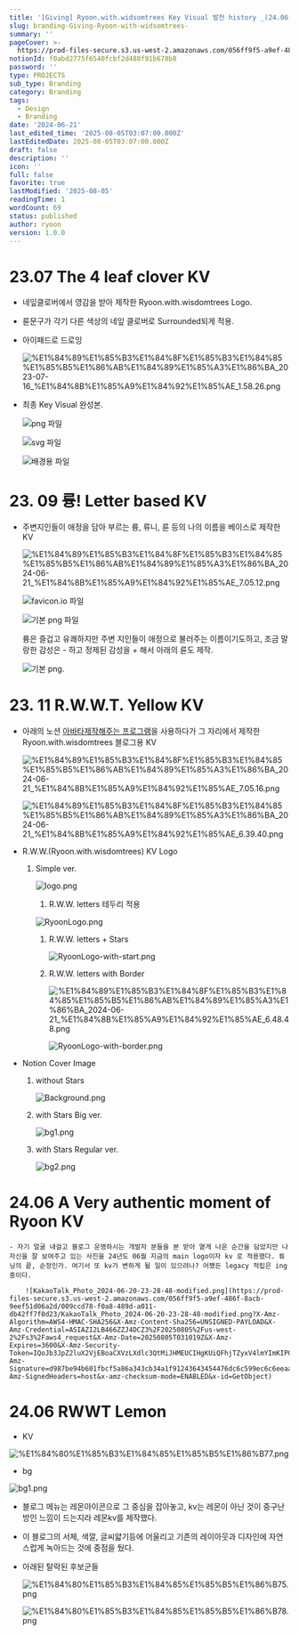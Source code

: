 ```yaml
---
title: '[Giving] Ryoon.with.widsomtrees Key Visual 발전 history _(24.06 update)'
slug: branding-Giving-Ryoon-with-widsomtrees-
summary: ''
pageCover: >-
  https://prod-files-secure.s3.us-west-2.amazonaws.com/056ff9f5-a9ef-486f-8acb-9eef51d06a2d/49753e0a-7564-4fdf-a427-1fcfdf92c3d0/bg1.png?X-Amz-Algorithm=AWS4-HMAC-SHA256&X-Amz-Content-Sha256=UNSIGNED-PAYLOAD&X-Amz-Credential=ASIAZI2LB4665KNYKHHY%2F20250805%2Fus-west-2%2Fs3%2Faws4_request&X-Amz-Date=20250805T031001Z&X-Amz-Expires=3600&X-Amz-Security-Token=IQoJb3JpZ2luX2VjEBoaCXVzLXdlc3QtMiJHMEUCIEIFY4pg2LG%2FvGY4KmTeEOCNGlSWIgxz%2Ffjw5NCaDELWAiEA%2BOVWStcXqfCbmYYNDM8RBh4OdEInQAzW9G%2FgacVj75kq%2FwMIUxAAGgw2Mzc0MjMxODM4MDUiDK5iuoRL6OhExFJUqSrcA2upEhTS5cP%2Fii8htb3XJDI41pxg8MwLlU6yGrC4bkxNIbrplYjwfHCkyQMwnF3NxkvMl1%2B8QuiLPg6IsEo1aubpll63XXInRrNsiSvfyZdS4nW%2B8GRepd%2FGY8JiQKrGJpK3HogBzge5nAQmxs9bY%2BGOwiviLlV%2F840RFU38fZELVZIAJgeni3tFgp8qu1FXqcqAX%2BBXs3uNF12xdTxkZut6Tltr2K19Z%2FXyZ3Tb85ucOHshVS%2B9Z%2Bfu0wrs8ojw4RalmPo%2BKM7STP4B4sV2iGJSLqSASZ3yS1KZ9NDZyROiJra5ADHCabLI55bRIuNvi2%2FQG6KKLG7VPEG21ymrHwysU1cfTVE%2Fx5Awj7Rdr9dV%2Bkhr7dYzMukZUz1KvYMo2Zd2zmu%2FKsynwVmv9XN4Y%2F1B%2BBq%2FukgIe4BtmnO8JGnsEkrJLwkqFAHcX68lHn6Bk%2FeDkhwSZgDBfaIQ8jt%2FVjaUzZZk53kJer3KZJUhQAOTnyG7BI2kim9z6BWIqoVgA85RQunllKd6XfawHubUxkhY52KWIcQb7DHQJNzXWx9p33n7N0pnq%2FVbXS%2FRbuB4bzt7hlNBkdrGqZ40Fcmy4GPIQRhQH1qme0aH663KAYPO3DjLASYhvXIwbYPNMNnKxcQGOqUBnGamFBS50r%2F49jLN9XKCfQg4AB4Y52sO0akGIXan77Exlq0B7mvINKqS8wCwb3Uy73XGgUlGodTf7Yr%2BzTSw6sbgtmZZn0TUD6mQwsrtwTFKKY1vXcLXs5VHsht6uzlFLLlwGdyPXJawekCMtuUa7NX2g%2Fwzm9lbX%2FtQ006197J86NbkQ1P5VjcAdFVbEJG71ijRF0evDBGBBmIJfZOHHgo52M%2BD&X-Amz-Signature=b721b7784bc73f230f17c92f8d29b3ef64221c57b3c756d01372b518afc3166d&X-Amz-SignedHeaders=host&x-amz-checksum-mode=ENABLED&x-id=GetObject
notionId: f0abd2775f6540fcbf2d488f91b678b8
password: ''
type: PROJECTS
sub_type: Branding
category: Branding
tags:
  - Design
  - Branding
date: '2024-06-21'
last_edited_time: '2025-08-05T03:07:00.000Z'
lastEditedDate: 2025-08-05T03:07:00.000Z
draft: false
description: ''
icon: ''
full: false
favorite: true
lastModified: '2025-08-05'
readingTime: 1
wordCount: 69
status: published
author: ryoon
version: 1.0.0
---
```


# 23.07 The 4 **leaf clover KV**

- 네잎클로버에서 영감을 받아 제작한 Ryoon.with.wisdomtrees Logo.
- 륜문구가 각기 다른 색상의 네잎 클로버로 Surrounded되게 적용.
- 아이패드로 드로잉

    ![%E1%84%89%E1%85%B3%E1%84%8F%E1%85%B3%E1%84%85%E1%85%B5%E1%86%AB%E1%84%89%E1%85%A3%E1%86%BA_2023-07-16_%E1%84%8B%E1%85%A9%E1%84%92%E1%85%AE_1.58.26.png](https://prod-files-secure.s3.us-west-2.amazonaws.com/056ff9f5-a9ef-486f-8acb-9eef51d06a2d/68b8b4d0-4014-4576-8641-ae16caa6283c/%E1%84%89%E1%85%B3%E1%84%8F%E1%85%B3%E1%84%85%E1%85%B5%E1%86%AB%E1%84%89%E1%85%A3%E1%86%BA_2023-07-16_%E1%84%8B%E1%85%A9%E1%84%92%E1%85%AE_1.58.26.png?X-Amz-Algorithm=AWS4-HMAC-SHA256&X-Amz-Content-Sha256=UNSIGNED-PAYLOAD&X-Amz-Credential=ASIAZI2LB466YT4Z2NNS%2F20250805%2Fus-west-2%2Fs3%2Faws4_request&X-Amz-Date=20250805T031015Z&X-Amz-Expires=3600&X-Amz-Security-Token=IQoJb3JpZ2luX2VjEBoaCXVzLXdlc3QtMiJIMEYCIQCzmcKY0fL%2BfUWprNyjELyAD%2Fdxm6flIJ7q9z1WiW9zrQIhAJ%2FvKCicBPPOUg50NVrpP%2BMDmzD4OaEMg56hzz3mOanrKv8DCFMQABoMNjM3NDIzMTgzODA1IgxwrTkbgm42GpnRs%2B8q3AMqluRqVY9ZKlQCuXhtfgMGO3P3G6BIAwvpYdwAVnEJHwLPfbpJgBiPjWcRwCW%2BsSVR0NejU%2FgAnOksi0eRmiAO3LR9IpIvgVPyMvMb8jQpqlbwtHnD8iCSG6p9e0XP306bLrSnyh26MPbLASjR3xyEMAR8OFvVki8PMVXyVcY3jl6b9SNYAGHvocxvLCSmFIMTkgLLeHCQ59%2BUyqK8n64X90pHqqXZ%2FKZJoGPVge3fi11Zd4LPOaCVxVMHwYKxjscpdpXL0ZoFfKJQ8%2Bn%2FVT3y%2B1KZHZULZvCUC1V%2Fl0qtu5qHy2U8hwYth3dk7%2FHHki8XBBKjVR%2Fdlc8%2FT7GU7yzxi0IcMo06F98ARein6HuMWemxn6vQ3wCtH8ZDEimVARqtnZWauE8u%2BKkFS3uJpYipjqz4AeMH2iAg16e6LISU6G7uc0Ose%2FgSAhCVpHRCOcV8o9KjqmNpqhO8pCTZgD7S3VKgNrmVeWh09cT8KoFoJ%2B33oK%2F0pCGA%2Fl7MG7bi878P5qhH5%2BwCHAqzkIdAR%2FtiZ4npvfiaWh2WienQv2Nnw0L8GkD7jg9dR3JEJw0uEuYp9oNhj6LeVdQHC0%2BIDoUTYkxrBkTRNNtXLh26fMu8gb6IOE7%2FI1bHhuIz9DDpysXEBjqkAbOlJxMMYcUKj3X%2FEIktsxX1md60uDNreFYg%2FATHCany%2FypamUGPm2xgDHjZ9uEWxVtxBBFSgsT%2BAmi22y2VWgckWzbRbSCbi7hFopsmvImJeHou7eBUmMI9Jq4E5vQWSmTUZl%2F%2FjtJGwSqZurC2%2FKfILSlJbof12DXy0w4A%2FsziW7VMsxp%2FxMeiM%2FM91C6pBf5bhlXMHbra4qlQzxHtTxYla62i&X-Amz-Signature=8c06039db9d0e4d648bdc0082d56a9050190834b3dc7c10ad7b681884e17d369&X-Amz-SignedHeaders=host&x-amz-checksum-mode=ENABLED&x-id=GetObject)

- 최종 Key Visual 완성본.

    ![png 파일](https://prod-files-secure.s3.us-west-2.amazonaws.com/056ff9f5-a9ef-486f-8acb-9eef51d06a2d/4a397262-fe3f-4406-b469-2017e2c0d89d/ryoon_logo_circle.png?X-Amz-Algorithm=AWS4-HMAC-SHA256&X-Amz-Content-Sha256=UNSIGNED-PAYLOAD&X-Amz-Credential=ASIAZI2LB46624TGUSVK%2F20250805%2Fus-west-2%2Fs3%2Faws4_request&X-Amz-Date=20250805T031015Z&X-Amz-Expires=3600&X-Amz-Security-Token=IQoJb3JpZ2luX2VjEBoaCXVzLXdlc3QtMiJHMEUCIAvX0RBJFBdun0%2BN6EtZefqoXb%2B43Lhc0IST9Wk%2BUleRAiEAi0I72HQnc%2BaF0MeteglZdMpG8uGEQCZMXQeTdvAz8BEq%2FwMIUxAAGgw2Mzc0MjMxODM4MDUiDN7dEqUfjcIH7nQHISrcAw9MUKfYpv4Ye%2Bc4jGJEJJl%2Fz3NVi%2Fe%2Bk3qeEypWa%2BpXiNKsilhqOO0b0XJUs8efDfBXK6CERJgobUV42mjmsZU0%2FwnOzmYiNHPsHwmg7kE98sfbZIGyj0WECgqugG4xpOi6qenkBeelwvWr%2FZd1vLsqleKXL0xvdAMmtwRIirVHapg3BVad39%2Budy5A4TVmTK%2B2%2BIVzq177zCY8v8t2kRXeTWM0n2TlTt6wE1x83t8yeoRwEiPRMeiFq4aZ69GSFbnfXBlx4NOZeVoK%2B53qnU%2F7ksSIq%2BZGHEyaFZg8nprgdLmqn7qc%2BsuUqusKQ2jeM%2BrJEEhi4vi%2BNox0P0RIx%2BV2f%2FiBZ5DybRO3%2BXY91vN8Ghc%2BI3TEk3Tb0ndPa8kQbnGEKATcH7%2BpfyMOlIVpVaLmj1zpXXBaE4u0rAc%2B8zsA5mPI2X4uOzDGwEvAZdiB9orB6%2FNYKl%2FO9uNocd%2FRJ68wYtHLqfB0iD%2Fs%2FmL2pixmX3fv6PkE73S%2Fp3ZnldG5bDFUrivBBhVSOn4HRL2scOW0D7ac1RfnBVdYWaRx5q8Jt3ue9iuR1H%2FtthMEEluNhPLhEdFYBIsGWLFhDrOm3AMDaUh918G2TpOWrckaqMmVRwnHwWe9h%2F08CFvvMOTLxcQGOqUBcjHpQiE2hcKA9WBBuifDEkDHqnwvLVmnrojMr5%2BODCPVhohNYZWVmxrS5uB3hzCE8BvTb%2BFsdsiwD59QUcqwcGjiUbU%2FW2ux5AN1cDqNd1R6RrKmaUb2YIB1SYB4Jbd%2FjGcmvAFBUM0LfVH2nYPYRA4G3EUJR04C7KUh0%2Bbfivn54yHuWDwJfgfFpK3JV%2BcbkB1%2B1uoG8hi%2B9ZLZxFoSmhgSzrsv&X-Amz-Signature=4593e7a281e47ff881c650d55be94698446ab085c3beae471999364c84f4049a&X-Amz-SignedHeaders=host&x-amz-checksum-mode=ENABLED&x-id=GetObject)


    ![svg 파일](https://prod-files-secure.s3.us-west-2.amazonaws.com/056ff9f5-a9ef-486f-8acb-9eef51d06a2d/eb9a7b2e-1859-472f-8845-7480ee573f29/ryoon_logo.svg?X-Amz-Algorithm=AWS4-HMAC-SHA256&X-Amz-Content-Sha256=UNSIGNED-PAYLOAD&X-Amz-Credential=ASIAZI2LB46624TGUSVK%2F20250805%2Fus-west-2%2Fs3%2Faws4_request&X-Amz-Date=20250805T031015Z&X-Amz-Expires=3600&X-Amz-Security-Token=IQoJb3JpZ2luX2VjEBoaCXVzLXdlc3QtMiJHMEUCIAvX0RBJFBdun0%2BN6EtZefqoXb%2B43Lhc0IST9Wk%2BUleRAiEAi0I72HQnc%2BaF0MeteglZdMpG8uGEQCZMXQeTdvAz8BEq%2FwMIUxAAGgw2Mzc0MjMxODM4MDUiDN7dEqUfjcIH7nQHISrcAw9MUKfYpv4Ye%2Bc4jGJEJJl%2Fz3NVi%2Fe%2Bk3qeEypWa%2BpXiNKsilhqOO0b0XJUs8efDfBXK6CERJgobUV42mjmsZU0%2FwnOzmYiNHPsHwmg7kE98sfbZIGyj0WECgqugG4xpOi6qenkBeelwvWr%2FZd1vLsqleKXL0xvdAMmtwRIirVHapg3BVad39%2Budy5A4TVmTK%2B2%2BIVzq177zCY8v8t2kRXeTWM0n2TlTt6wE1x83t8yeoRwEiPRMeiFq4aZ69GSFbnfXBlx4NOZeVoK%2B53qnU%2F7ksSIq%2BZGHEyaFZg8nprgdLmqn7qc%2BsuUqusKQ2jeM%2BrJEEhi4vi%2BNox0P0RIx%2BV2f%2FiBZ5DybRO3%2BXY91vN8Ghc%2BI3TEk3Tb0ndPa8kQbnGEKATcH7%2BpfyMOlIVpVaLmj1zpXXBaE4u0rAc%2B8zsA5mPI2X4uOzDGwEvAZdiB9orB6%2FNYKl%2FO9uNocd%2FRJ68wYtHLqfB0iD%2Fs%2FmL2pixmX3fv6PkE73S%2Fp3ZnldG5bDFUrivBBhVSOn4HRL2scOW0D7ac1RfnBVdYWaRx5q8Jt3ue9iuR1H%2FtthMEEluNhPLhEdFYBIsGWLFhDrOm3AMDaUh918G2TpOWrckaqMmVRwnHwWe9h%2F08CFvvMOTLxcQGOqUBcjHpQiE2hcKA9WBBuifDEkDHqnwvLVmnrojMr5%2BODCPVhohNYZWVmxrS5uB3hzCE8BvTb%2BFsdsiwD59QUcqwcGjiUbU%2FW2ux5AN1cDqNd1R6RrKmaUb2YIB1SYB4Jbd%2FjGcmvAFBUM0LfVH2nYPYRA4G3EUJR04C7KUh0%2Bbfivn54yHuWDwJfgfFpK3JV%2BcbkB1%2B1uoG8hi%2B9ZLZxFoSmhgSzrsv&X-Amz-Signature=118c0e527bd00aea84cf2707a5cd42e869399b9fcd0fe4c8874f3574bd084eea&X-Amz-SignedHeaders=host&x-amz-checksum-mode=ENABLED&x-id=GetObject)


    ![배경용 파일](https://prod-files-secure.s3.us-west-2.amazonaws.com/056ff9f5-a9ef-486f-8acb-9eef51d06a2d/a20ee371-3997-40f6-8189-ce1c065fc471/%E1%84%89%E1%85%B3%E1%84%8F%E1%85%B3%E1%84%85%E1%85%B5%E1%86%AB%E1%84%89%E1%85%A3%E1%86%BA_2023-07-16_%E1%84%8B%E1%85%A9%E1%84%92%E1%85%AE_1.59.28.png?X-Amz-Algorithm=AWS4-HMAC-SHA256&X-Amz-Content-Sha256=UNSIGNED-PAYLOAD&X-Amz-Credential=ASIAZI2LB46624TGUSVK%2F20250805%2Fus-west-2%2Fs3%2Faws4_request&X-Amz-Date=20250805T031015Z&X-Amz-Expires=3600&X-Amz-Security-Token=IQoJb3JpZ2luX2VjEBoaCXVzLXdlc3QtMiJHMEUCIAvX0RBJFBdun0%2BN6EtZefqoXb%2B43Lhc0IST9Wk%2BUleRAiEAi0I72HQnc%2BaF0MeteglZdMpG8uGEQCZMXQeTdvAz8BEq%2FwMIUxAAGgw2Mzc0MjMxODM4MDUiDN7dEqUfjcIH7nQHISrcAw9MUKfYpv4Ye%2Bc4jGJEJJl%2Fz3NVi%2Fe%2Bk3qeEypWa%2BpXiNKsilhqOO0b0XJUs8efDfBXK6CERJgobUV42mjmsZU0%2FwnOzmYiNHPsHwmg7kE98sfbZIGyj0WECgqugG4xpOi6qenkBeelwvWr%2FZd1vLsqleKXL0xvdAMmtwRIirVHapg3BVad39%2Budy5A4TVmTK%2B2%2BIVzq177zCY8v8t2kRXeTWM0n2TlTt6wE1x83t8yeoRwEiPRMeiFq4aZ69GSFbnfXBlx4NOZeVoK%2B53qnU%2F7ksSIq%2BZGHEyaFZg8nprgdLmqn7qc%2BsuUqusKQ2jeM%2BrJEEhi4vi%2BNox0P0RIx%2BV2f%2FiBZ5DybRO3%2BXY91vN8Ghc%2BI3TEk3Tb0ndPa8kQbnGEKATcH7%2BpfyMOlIVpVaLmj1zpXXBaE4u0rAc%2B8zsA5mPI2X4uOzDGwEvAZdiB9orB6%2FNYKl%2FO9uNocd%2FRJ68wYtHLqfB0iD%2Fs%2FmL2pixmX3fv6PkE73S%2Fp3ZnldG5bDFUrivBBhVSOn4HRL2scOW0D7ac1RfnBVdYWaRx5q8Jt3ue9iuR1H%2FtthMEEluNhPLhEdFYBIsGWLFhDrOm3AMDaUh918G2TpOWrckaqMmVRwnHwWe9h%2F08CFvvMOTLxcQGOqUBcjHpQiE2hcKA9WBBuifDEkDHqnwvLVmnrojMr5%2BODCPVhohNYZWVmxrS5uB3hzCE8BvTb%2BFsdsiwD59QUcqwcGjiUbU%2FW2ux5AN1cDqNd1R6RrKmaUb2YIB1SYB4Jbd%2FjGcmvAFBUM0LfVH2nYPYRA4G3EUJR04C7KUh0%2Bbfivn54yHuWDwJfgfFpK3JV%2BcbkB1%2B1uoG8hi%2B9ZLZxFoSmhgSzrsv&X-Amz-Signature=a7add8550ddbbf2927c8b0f9cea8d1ba7ce0fe293b9496151d913ae87b3da68f&X-Amz-SignedHeaders=host&x-amz-checksum-mode=ENABLED&x-id=GetObject)


# 23. 09 륭! Letter based KV

- 주변지인들이 애정을 담아 부르는 륭, 류니, 륜 등의 나의 이름을 베이스로 제작한 KV

    ![%E1%84%89%E1%85%B3%E1%84%8F%E1%85%B3%E1%84%85%E1%85%B5%E1%86%AB%E1%84%89%E1%85%A3%E1%86%BA_2024-06-21_%E1%84%8B%E1%85%A9%E1%84%92%E1%85%AE_7.05.12.png](https://prod-files-secure.s3.us-west-2.amazonaws.com/056ff9f5-a9ef-486f-8acb-9eef51d06a2d/53b41e40-30d1-4f0a-a96e-27bf1799b7c9/%E1%84%89%E1%85%B3%E1%84%8F%E1%85%B3%E1%84%85%E1%85%B5%E1%86%AB%E1%84%89%E1%85%A3%E1%86%BA_2024-06-21_%E1%84%8B%E1%85%A9%E1%84%92%E1%85%AE_7.05.12.png?X-Amz-Algorithm=AWS4-HMAC-SHA256&X-Amz-Content-Sha256=UNSIGNED-PAYLOAD&X-Amz-Credential=ASIAZI2LB4665L5B2RQX%2F20250805%2Fus-west-2%2Fs3%2Faws4_request&X-Amz-Date=20250805T031015Z&X-Amz-Expires=3600&X-Amz-Security-Token=IQoJb3JpZ2luX2VjEBoaCXVzLXdlc3QtMiJIMEYCIQDeGl%2FCZeADd7YLcHKhSAhDOw0eFQKlOG3B1CnjXsjBfQIhAKT2mTjl%2Bg53Nkz%2F4FY4hDW4C%2Bu5NyWdpz82LksV9sn8Kv8DCFMQABoMNjM3NDIzMTgzODA1IgyvRrp%2BJYL99YUCFUIq3APWK%2FpOMqBbji6oO%2F%2BLuwaBpQDSKBPdjhhuNvo%2F47HFCD9GEURRmtBPMz%2Bo6Ek4EIyetTlw04TaSJwEWtupaYjOB%2FISkg%2FubC3UKUsgjEKLYM9kCBrsKiYBRnpWtx1ChbAEWWQjse3WtVtg1JHRyBZWeptO1R7BoZINg2XtiSXklZmGuOK1Pm%2BAEPomhz4TY%2ByWv7I4vCR%2B2nRloImFRNApPC7wtvGhGCsC45Ex20DQ13UdiZI87SrcfoOOyc3jjH8AhkY2SERsX%2BsOyFcUzrnVzNUZUHnZeegeWt5nuVlz%2B4Vvl53Nc%2F1QfoFYbA7CL2aXetoVyuWI6WQDwNRa8qJj947Y7Z3qclHDKsJeIQgXWrDgSWLZi47JG2HcplWK%2F064H0xUPDxNSVwOIzc4nkcDWmbYTorOlHsbgfmNijsyKLFrzLdYNUFpnFVxrrSkoDqs28qUBQGh3sJVcZwmb2%2Bo9HZSAIy%2Btz403SP%2BJgrI%2FTauT5Wn5aFNHxakOF03ArV6Wz8RBHNXJj70FgNixNq2PX%2FLR7%2Bv0hyca50RskTaBjEHSIH6uUJNDC5VaEzomdA1SsOO%2BUWdv%2BgLFcjJBhhddSGNinaaLjC%2Fc%2FyjpDrMFLq9iWCuodgOiJ2OrDDIysXEBjqkAeTRzoujsOpzZJ8v7UIlvTc7imrrhh5oqP1Q886Q5Rns329EdLk5Qtjfjwu525M%2FL3sZ1yKe7LG6F%2BS8AWwYMhWA74ylKbUMP4KyFjaTvm49RHQbNY8YBkoHQWnM3e%2FhbYs0TOZ52c4J%2F50gCx8i858dAUVU0u%2BF9wg682S1c11FgxjOmc1GTB8%2Bw9g99EkdVjbMw1tQ%2Bj0nSDGPeD4aoxpLi8vb&X-Amz-Signature=0c01f5bad383fe623a24a72e0aeac953b8a93d55d4411f5b923754e5422561aa&X-Amz-SignedHeaders=host&x-amz-checksum-mode=ENABLED&x-id=GetObject)


    ![favicon.io 파일](https://prod-files-secure.s3.us-west-2.amazonaws.com/056ff9f5-a9ef-486f-8acb-9eef51d06a2d/bc1ee72d-3a73-4f1e-a9a2-ec5ed65fd706/favicon.ico?X-Amz-Algorithm=AWS4-HMAC-SHA256&X-Amz-Content-Sha256=UNSIGNED-PAYLOAD&X-Amz-Credential=ASIAZI2LB4665L5B2RQX%2F20250805%2Fus-west-2%2Fs3%2Faws4_request&X-Amz-Date=20250805T031015Z&X-Amz-Expires=3600&X-Amz-Security-Token=IQoJb3JpZ2luX2VjEBoaCXVzLXdlc3QtMiJIMEYCIQDeGl%2FCZeADd7YLcHKhSAhDOw0eFQKlOG3B1CnjXsjBfQIhAKT2mTjl%2Bg53Nkz%2F4FY4hDW4C%2Bu5NyWdpz82LksV9sn8Kv8DCFMQABoMNjM3NDIzMTgzODA1IgyvRrp%2BJYL99YUCFUIq3APWK%2FpOMqBbji6oO%2F%2BLuwaBpQDSKBPdjhhuNvo%2F47HFCD9GEURRmtBPMz%2Bo6Ek4EIyetTlw04TaSJwEWtupaYjOB%2FISkg%2FubC3UKUsgjEKLYM9kCBrsKiYBRnpWtx1ChbAEWWQjse3WtVtg1JHRyBZWeptO1R7BoZINg2XtiSXklZmGuOK1Pm%2BAEPomhz4TY%2ByWv7I4vCR%2B2nRloImFRNApPC7wtvGhGCsC45Ex20DQ13UdiZI87SrcfoOOyc3jjH8AhkY2SERsX%2BsOyFcUzrnVzNUZUHnZeegeWt5nuVlz%2B4Vvl53Nc%2F1QfoFYbA7CL2aXetoVyuWI6WQDwNRa8qJj947Y7Z3qclHDKsJeIQgXWrDgSWLZi47JG2HcplWK%2F064H0xUPDxNSVwOIzc4nkcDWmbYTorOlHsbgfmNijsyKLFrzLdYNUFpnFVxrrSkoDqs28qUBQGh3sJVcZwmb2%2Bo9HZSAIy%2Btz403SP%2BJgrI%2FTauT5Wn5aFNHxakOF03ArV6Wz8RBHNXJj70FgNixNq2PX%2FLR7%2Bv0hyca50RskTaBjEHSIH6uUJNDC5VaEzomdA1SsOO%2BUWdv%2BgLFcjJBhhddSGNinaaLjC%2Fc%2FyjpDrMFLq9iWCuodgOiJ2OrDDIysXEBjqkAeTRzoujsOpzZJ8v7UIlvTc7imrrhh5oqP1Q886Q5Rns329EdLk5Qtjfjwu525M%2FL3sZ1yKe7LG6F%2BS8AWwYMhWA74ylKbUMP4KyFjaTvm49RHQbNY8YBkoHQWnM3e%2FhbYs0TOZ52c4J%2F50gCx8i858dAUVU0u%2BF9wg682S1c11FgxjOmc1GTB8%2Bw9g99EkdVjbMw1tQ%2Bj0nSDGPeD4aoxpLi8vb&X-Amz-Signature=f64b3f0f53181db91b89699463cd3679768987c979d62e274d6b8158cbb153fe&X-Amz-SignedHeaders=host&x-amz-checksum-mode=ENABLED&x-id=GetObject)


    ![기본 png 파일](https://prod-files-secure.s3.us-west-2.amazonaws.com/056ff9f5-a9ef-486f-8acb-9eef51d06a2d/b0167ca4-788c-4600-938f-7ee9aae66035/avatar.png?X-Amz-Algorithm=AWS4-HMAC-SHA256&X-Amz-Content-Sha256=UNSIGNED-PAYLOAD&X-Amz-Credential=ASIAZI2LB4665L5B2RQX%2F20250805%2Fus-west-2%2Fs3%2Faws4_request&X-Amz-Date=20250805T031015Z&X-Amz-Expires=3600&X-Amz-Security-Token=IQoJb3JpZ2luX2VjEBoaCXVzLXdlc3QtMiJIMEYCIQDeGl%2FCZeADd7YLcHKhSAhDOw0eFQKlOG3B1CnjXsjBfQIhAKT2mTjl%2Bg53Nkz%2F4FY4hDW4C%2Bu5NyWdpz82LksV9sn8Kv8DCFMQABoMNjM3NDIzMTgzODA1IgyvRrp%2BJYL99YUCFUIq3APWK%2FpOMqBbji6oO%2F%2BLuwaBpQDSKBPdjhhuNvo%2F47HFCD9GEURRmtBPMz%2Bo6Ek4EIyetTlw04TaSJwEWtupaYjOB%2FISkg%2FubC3UKUsgjEKLYM9kCBrsKiYBRnpWtx1ChbAEWWQjse3WtVtg1JHRyBZWeptO1R7BoZINg2XtiSXklZmGuOK1Pm%2BAEPomhz4TY%2ByWv7I4vCR%2B2nRloImFRNApPC7wtvGhGCsC45Ex20DQ13UdiZI87SrcfoOOyc3jjH8AhkY2SERsX%2BsOyFcUzrnVzNUZUHnZeegeWt5nuVlz%2B4Vvl53Nc%2F1QfoFYbA7CL2aXetoVyuWI6WQDwNRa8qJj947Y7Z3qclHDKsJeIQgXWrDgSWLZi47JG2HcplWK%2F064H0xUPDxNSVwOIzc4nkcDWmbYTorOlHsbgfmNijsyKLFrzLdYNUFpnFVxrrSkoDqs28qUBQGh3sJVcZwmb2%2Bo9HZSAIy%2Btz403SP%2BJgrI%2FTauT5Wn5aFNHxakOF03ArV6Wz8RBHNXJj70FgNixNq2PX%2FLR7%2Bv0hyca50RskTaBjEHSIH6uUJNDC5VaEzomdA1SsOO%2BUWdv%2BgLFcjJBhhddSGNinaaLjC%2Fc%2FyjpDrMFLq9iWCuodgOiJ2OrDDIysXEBjqkAeTRzoujsOpzZJ8v7UIlvTc7imrrhh5oqP1Q886Q5Rns329EdLk5Qtjfjwu525M%2FL3sZ1yKe7LG6F%2BS8AWwYMhWA74ylKbUMP4KyFjaTvm49RHQbNY8YBkoHQWnM3e%2FhbYs0TOZ52c4J%2F50gCx8i858dAUVU0u%2BF9wg682S1c11FgxjOmc1GTB8%2Bw9g99EkdVjbMw1tQ%2Bj0nSDGPeD4aoxpLi8vb&X-Amz-Signature=7722859dcdc715d7899924051f740cc887d5e48afb7a9302f7158e7363df3be2&X-Amz-SignedHeaders=host&x-amz-checksum-mode=ENABLED&x-id=GetObject)


    륭은 즐겁고 유쾌하지만 주변 지인들이 애정으로 불러주는 이름이기도하고, 조금 말랑한 감성은 - 하고 정제된 감성을 + 해서 아래의 륜도 제작.


    ![기본 png.](https://prod-files-secure.s3.us-west-2.amazonaws.com/056ff9f5-a9ef-486f-8acb-9eef51d06a2d/7a76c3bd-4ff9-4dea-9a91-937361c1a834/favicon2.png?X-Amz-Algorithm=AWS4-HMAC-SHA256&X-Amz-Content-Sha256=UNSIGNED-PAYLOAD&X-Amz-Credential=ASIAZI2LB4665L5B2RQX%2F20250805%2Fus-west-2%2Fs3%2Faws4_request&X-Amz-Date=20250805T031015Z&X-Amz-Expires=3600&X-Amz-Security-Token=IQoJb3JpZ2luX2VjEBoaCXVzLXdlc3QtMiJIMEYCIQDeGl%2FCZeADd7YLcHKhSAhDOw0eFQKlOG3B1CnjXsjBfQIhAKT2mTjl%2Bg53Nkz%2F4FY4hDW4C%2Bu5NyWdpz82LksV9sn8Kv8DCFMQABoMNjM3NDIzMTgzODA1IgyvRrp%2BJYL99YUCFUIq3APWK%2FpOMqBbji6oO%2F%2BLuwaBpQDSKBPdjhhuNvo%2F47HFCD9GEURRmtBPMz%2Bo6Ek4EIyetTlw04TaSJwEWtupaYjOB%2FISkg%2FubC3UKUsgjEKLYM9kCBrsKiYBRnpWtx1ChbAEWWQjse3WtVtg1JHRyBZWeptO1R7BoZINg2XtiSXklZmGuOK1Pm%2BAEPomhz4TY%2ByWv7I4vCR%2B2nRloImFRNApPC7wtvGhGCsC45Ex20DQ13UdiZI87SrcfoOOyc3jjH8AhkY2SERsX%2BsOyFcUzrnVzNUZUHnZeegeWt5nuVlz%2B4Vvl53Nc%2F1QfoFYbA7CL2aXetoVyuWI6WQDwNRa8qJj947Y7Z3qclHDKsJeIQgXWrDgSWLZi47JG2HcplWK%2F064H0xUPDxNSVwOIzc4nkcDWmbYTorOlHsbgfmNijsyKLFrzLdYNUFpnFVxrrSkoDqs28qUBQGh3sJVcZwmb2%2Bo9HZSAIy%2Btz403SP%2BJgrI%2FTauT5Wn5aFNHxakOF03ArV6Wz8RBHNXJj70FgNixNq2PX%2FLR7%2Bv0hyca50RskTaBjEHSIH6uUJNDC5VaEzomdA1SsOO%2BUWdv%2BgLFcjJBhhddSGNinaaLjC%2Fc%2FyjpDrMFLq9iWCuodgOiJ2OrDDIysXEBjqkAeTRzoujsOpzZJ8v7UIlvTc7imrrhh5oqP1Q886Q5Rns329EdLk5Qtjfjwu525M%2FL3sZ1yKe7LG6F%2BS8AWwYMhWA74ylKbUMP4KyFjaTvm49RHQbNY8YBkoHQWnM3e%2FhbYs0TOZ52c4J%2F50gCx8i858dAUVU0u%2BF9wg682S1c11FgxjOmc1GTB8%2Bw9g99EkdVjbMw1tQ%2Bj0nSDGPeD4aoxpLi8vb&X-Amz-Signature=1cd6d93c76c7585c4d7d50ccf07b99fafd5eb12f4db8e2354931706a6d2741e5&X-Amz-SignedHeaders=host&x-amz-checksum-mode=ENABLED&x-id=GetObject)


# 23. 11 **R.W.W.T. Yellow** KV 

- 아래의 노션 [아바타제작해주는 프로그램](https://notion-avatar.vercel.app/ko)을 사용하다가 
그 자리에서 제작한 Ryoon.with.wisdomtrees 블로그용 KV

    ![%E1%84%89%E1%85%B3%E1%84%8F%E1%85%B3%E1%84%85%E1%85%B5%E1%86%AB%E1%84%89%E1%85%A3%E1%86%BA_2024-06-21_%E1%84%8B%E1%85%A9%E1%84%92%E1%85%AE_7.05.16.png](https://prod-files-secure.s3.us-west-2.amazonaws.com/056ff9f5-a9ef-486f-8acb-9eef51d06a2d/75240a5f-a470-47b5-89c6-64b5bc7d3b87/%E1%84%89%E1%85%B3%E1%84%8F%E1%85%B3%E1%84%85%E1%85%B5%E1%86%AB%E1%84%89%E1%85%A3%E1%86%BA_2024-06-21_%E1%84%8B%E1%85%A9%E1%84%92%E1%85%AE_7.05.16.png?X-Amz-Algorithm=AWS4-HMAC-SHA256&X-Amz-Content-Sha256=UNSIGNED-PAYLOAD&X-Amz-Credential=ASIAZI2LB4662WUJMURG%2F20250805%2Fus-west-2%2Fs3%2Faws4_request&X-Amz-Date=20250805T031016Z&X-Amz-Expires=3600&X-Amz-Security-Token=IQoJb3JpZ2luX2VjEBoaCXVzLXdlc3QtMiJHMEUCIFNDyfX0uiOjcaiPSugDTOweVsmi1pQN6shnZE%2BolUI2AiEAqRPP3xnZET1iuqV8wurCFP13FuEplU%2Flb%2Fh4byyMQXsq%2FwMIUxAAGgw2Mzc0MjMxODM4MDUiDBQLMGv1%2F7RQo8CU8ircAzCWLVHWXffFr3mV%2F3WTlb6lnUdyF3JIeZgGjDKYqzw2EqlUHWyHAYDk%2B2621z4WyiPEyIvcYXwLyptjy8qfEezlAmHHVgIFqM9LjJo%2B%2Fce4fMgGcWu8FexjjW22%2BoUaBS9UqnlEleSJm410ZYMsWRvDOCpEjyJuYN%2FEsJJqYiy4Ciimi77e1q3tRPsaI1djb%2BsSEejPpi1SrrVbY0Z2pKeqm7KUXmhG8IL7z%2FijVj82Ltjm6rByBCbgCuKSimWGr4CT%2Bxr%2Fh6kXfNSnMj6U1ZqVxzkAg0IXCupq%2BqTQwqJm9dDhGSFRBAytIWHFz6At%2B3mn1T4ljIm90TELoUQfDaW4tD4tcAzTYIwJLS0OK%2Bjc2kybDlM0bBDh8BWAubwV4iZaCCLgihxAOX5k9MacgbjpxVKQFx9y030lMGbh83gBmbNuzssG%2Bu%2BIyRw%2FW%2FSXfFNyIOdBhhKKXM%2BcnA14v%2FODIei7BR1PuHvMTdes23nQFAwKVeWYB98D0ceFwGO4uEwp23BQHn0qmzb0zi3s863pNF8wpvPTAK9WGVfzCaaCnq%2BRZz%2Blv%2FWu4EFQt8XG%2FR7drTlUh3dAATheW4vJvIG%2Ba%2FwzFr%2FlrjpOv5dD5NZiiMU4qCNEeEfDPKvhML7KxcQGOqUBfMxYYuDNBWZXXHc%2B5X1rRyrdQYoegj95OY1DjdrTboxrwzgtf4hvQLW8ak2DKDOq8FxFtPxJgz8GBtOTaidZ86XtLNb0GSiebHsARpoVv60%2FZWCPyTHMBl%2BNLBJY4cGLV7pPqJDm09fGbqypQBVzzN3S4KZl2N1udLT%2By%2BMxBMNsORoPYLL7cnRE7otJSJ2LaMr1CH%2F91AbxA7Xxlr3zj7FTmZhg&X-Amz-Signature=eef1b58ee5b4ad0b1498bce44f9b7b3fc5886e9eb0838c6ec7f60d802a688e50&X-Amz-SignedHeaders=host&x-amz-checksum-mode=ENABLED&x-id=GetObject)


    ![%E1%84%89%E1%85%B3%E1%84%8F%E1%85%B3%E1%84%85%E1%85%B5%E1%86%AB%E1%84%89%E1%85%A3%E1%86%BA_2024-06-21_%E1%84%8B%E1%85%A9%E1%84%92%E1%85%AE_6.39.40.png](https://prod-files-secure.s3.us-west-2.amazonaws.com/056ff9f5-a9ef-486f-8acb-9eef51d06a2d/84bf7188-5d3b-4a16-8017-c74177293915/%E1%84%89%E1%85%B3%E1%84%8F%E1%85%B3%E1%84%85%E1%85%B5%E1%86%AB%E1%84%89%E1%85%A3%E1%86%BA_2024-06-21_%E1%84%8B%E1%85%A9%E1%84%92%E1%85%AE_6.39.40.png?X-Amz-Algorithm=AWS4-HMAC-SHA256&X-Amz-Content-Sha256=UNSIGNED-PAYLOAD&X-Amz-Credential=ASIAZI2LB4662WUJMURG%2F20250805%2Fus-west-2%2Fs3%2Faws4_request&X-Amz-Date=20250805T031016Z&X-Amz-Expires=3600&X-Amz-Security-Token=IQoJb3JpZ2luX2VjEBoaCXVzLXdlc3QtMiJHMEUCIFNDyfX0uiOjcaiPSugDTOweVsmi1pQN6shnZE%2BolUI2AiEAqRPP3xnZET1iuqV8wurCFP13FuEplU%2Flb%2Fh4byyMQXsq%2FwMIUxAAGgw2Mzc0MjMxODM4MDUiDBQLMGv1%2F7RQo8CU8ircAzCWLVHWXffFr3mV%2F3WTlb6lnUdyF3JIeZgGjDKYqzw2EqlUHWyHAYDk%2B2621z4WyiPEyIvcYXwLyptjy8qfEezlAmHHVgIFqM9LjJo%2B%2Fce4fMgGcWu8FexjjW22%2BoUaBS9UqnlEleSJm410ZYMsWRvDOCpEjyJuYN%2FEsJJqYiy4Ciimi77e1q3tRPsaI1djb%2BsSEejPpi1SrrVbY0Z2pKeqm7KUXmhG8IL7z%2FijVj82Ltjm6rByBCbgCuKSimWGr4CT%2Bxr%2Fh6kXfNSnMj6U1ZqVxzkAg0IXCupq%2BqTQwqJm9dDhGSFRBAytIWHFz6At%2B3mn1T4ljIm90TELoUQfDaW4tD4tcAzTYIwJLS0OK%2Bjc2kybDlM0bBDh8BWAubwV4iZaCCLgihxAOX5k9MacgbjpxVKQFx9y030lMGbh83gBmbNuzssG%2Bu%2BIyRw%2FW%2FSXfFNyIOdBhhKKXM%2BcnA14v%2FODIei7BR1PuHvMTdes23nQFAwKVeWYB98D0ceFwGO4uEwp23BQHn0qmzb0zi3s863pNF8wpvPTAK9WGVfzCaaCnq%2BRZz%2Blv%2FWu4EFQt8XG%2FR7drTlUh3dAATheW4vJvIG%2Ba%2FwzFr%2FlrjpOv5dD5NZiiMU4qCNEeEfDPKvhML7KxcQGOqUBfMxYYuDNBWZXXHc%2B5X1rRyrdQYoegj95OY1DjdrTboxrwzgtf4hvQLW8ak2DKDOq8FxFtPxJgz8GBtOTaidZ86XtLNb0GSiebHsARpoVv60%2FZWCPyTHMBl%2BNLBJY4cGLV7pPqJDm09fGbqypQBVzzN3S4KZl2N1udLT%2By%2BMxBMNsORoPYLL7cnRE7otJSJ2LaMr1CH%2F91AbxA7Xxlr3zj7FTmZhg&X-Amz-Signature=2aababc8b73bfeaa7c1a78bbbd72c6148cd476db7d96a6b3996e153673ff2b0d&X-Amz-SignedHeaders=host&x-amz-checksum-mode=ENABLED&x-id=GetObject)

- R.W.W.(Ryoon.with.wisdomtrees) KV Logo
    1. Simple ver.

        ![logo.png](https://prod-files-secure.s3.us-west-2.amazonaws.com/056ff9f5-a9ef-486f-8acb-9eef51d06a2d/3b916763-cff3-4a65-a9e7-b11f30e1523a/logo.png?X-Amz-Algorithm=AWS4-HMAC-SHA256&X-Amz-Content-Sha256=UNSIGNED-PAYLOAD&X-Amz-Credential=ASIAZI2LB466R4CRDBIB%2F20250805%2Fus-west-2%2Fs3%2Faws4_request&X-Amz-Date=20250805T031016Z&X-Amz-Expires=3600&X-Amz-Security-Token=IQoJb3JpZ2luX2VjEBoaCXVzLXdlc3QtMiJHMEUCIB2L%2BX5MNroZDHA2y4nbswRp97iemRoQO0RPpa%2BwTj1MAiEAkkxb92KEBG2GiDveKFwU68GfZOEw1RY9mDZMqgWavu8q%2FwMIUxAAGgw2Mzc0MjMxODM4MDUiDCpMM3z3rtkdFWQEnCrcAyXGQUw8U8AuyUHh38iDnU%2BIxtdXktKwpfFdJyfOOOzb1dTVhBOl%2BM%2FNwfNL4JnNbK30U%2BHP5gvj9c2DlzaiD0T7heNqAsdU2LxJP5A5%2FJ8yjECnTJnigK4BZYwBZ5GInXB6RHisjIEB7aEibOePU7bkPphLDJJpPGjKOnBjn%2Bk7gfVlfipVCstg1kFRtXS%2Bs1hWj1ya15Y9KtOXs64MOiNtBlCSBnNEnhkeoOOIomlaf4c4r7THkq%2BuPtOkolfLsaABKj7C7cCB8CmvDaSlOHZRovtoKkwLb%2Bf%2Fyod2YkeYmWSW6mlqtBo1wsQhutjv%2BOGarpA%2FfRIsFteOgkADNdvPbncCVcvNqsPS%2Fi3PkLwBkBc3AbtaRc2V9VuKhBLOLUwlk6TMJ%2BeclPQ8V70Vql3bDFu1ulbMJceXAF5zPJ3NqX1nZ66kdSlevZR8VXRHaFYOON5L%2F%2Bg0l4Tyus9R9p4iRH1EecUZ2OTJIKOOE0Vfz84iybfUOTlNB2zWGSH57GOmblmyZDFYM4JNLOkHwzBBJB4CVMWvPtI4wLd%2B12yRU4q0OUhSnFTlL%2FpUwYJxefcn%2B9gtwZv4QTZPylLi92hWSFln2JQ0l6xX8kq1KacCo33abhaGgGBKaB%2FqMOLLxcQGOqUBWikorhS%2Bk4mZCmXqLZEA3EvFN2ljz4vKFyzNvEAE35Ivrbn8DncAUpDJYWt6qXG0GFFK0XTzer01VvqkYE2QHkFJ4K2s8VaCoTXZG3bRlQk%2FXmDSpRwuymCAPEg7gW19jJRzBvbh2tfA7P7sIy1RUPgenNQQKhF%2F4Ma6OEVwQiXiy%2BhgiStGNgHtJWR3g19BF1CLWzxUiXIreg0CQ12sxiOSrHtd&X-Amz-Signature=8a576cb1dc64573d4071c90a5edba35369f322861148b550bc0c2ad7adb8808b&X-Amz-SignedHeaders=host&x-amz-checksum-mode=ENABLED&x-id=GetObject)

        1. R.W.W. letters 테두리 적용

        ![RyoonLogo.png](https://prod-files-secure.s3.us-west-2.amazonaws.com/056ff9f5-a9ef-486f-8acb-9eef51d06a2d/3b8f94b1-952c-4097-ad48-c574092556a9/RyoonLogo.png?X-Amz-Algorithm=AWS4-HMAC-SHA256&X-Amz-Content-Sha256=UNSIGNED-PAYLOAD&X-Amz-Credential=ASIAZI2LB466RRQDELVH%2F20250805%2Fus-west-2%2Fs3%2Faws4_request&X-Amz-Date=20250805T031016Z&X-Amz-Expires=3600&X-Amz-Security-Token=IQoJb3JpZ2luX2VjEBoaCXVzLXdlc3QtMiJHMEUCIQCBcpFhCLGFUY7bPpSiOojmIErdQCltIm2j1DElW6qovgIgDxRZOn7EU4lf2l3IPO9QLeSut4rw6LLjiYT0YBu8A8kq%2FwMIUxAAGgw2Mzc0MjMxODM4MDUiDOi0MAG%2F2pzMClz5tCrcA7haILQJ9y17AnA%2BkZLQcgskZvt9CAcgVVqbctJj13HcigXkIpVVjkyUssxLm39zqxiXU%2FOYQrWrw1JUw4mmKYw5LyHoU7J2ZmHHnodqnqUjxHgdyk7aBkgDfhLyprp4W4XpR%2BtUUviBZbMvOpTiwGoul6iVEktAaHUciFgfdfuxROWoJfJKTlHvPFFySYhwNSV7oxp71W5on8lAUWscUpYT4MTpo4NFNmaKGKF%2FHaARVzqy%2BPujh3fodIGdlqEbbEl5w%2B%2BXWEbTw4aCs3el9T%2BDFm%2BqIYwgrb3TU%2F2oS4Xox64FSzFvqrgMC9d9Ot%2FfVB54K0%2FEX2XMfwPzG2F9CtB%2FVUzS2fjW9EBzEuehdt7IrFQfUOlqBIV%2F%2BGmkIqIPH1Xutverh83soCG4BYJhzto6lSKY9OwjGJXoKWeGl%2BCnrEn7hRQujDrp4fHr1gwepIRwCr6e8JwCyL3wl%2FV%2BC%2FssEHUaBLpJLbx1WzkT22V3nEWDCzZ1c3Bm9rSlxmHYEAGexA61iBiyl6TBnZN0CFvR1lPYCz17VECrz8TTJq%2FpEXiOt35PQd07BTiBTj%2BN%2FU%2B5W3uOMDNs5mxLfpigCdo0b7B7WSDLYLfBWJ1J23Tm4FCvHQgcghAOpPcGMN7HxcQGOqUB5YY02BOsvw%2BwYXKFHGm5tmL%2FxkPkk2JYpEOCcFqz0sCGwxe9H%2FP9Vf4J8Q%2FBRjCZ7%2B3rDmikrF4dAZwpbsWKuVv%2FvrZxVBf9IuymJ6exW7qFHRBiDNOWVWO85euswQWaLx0GK6wE3dOwWjvlzFjKTQv68ZrULBaX3612OEPA6wHIJkkTSro%2F0R1BSmrRhH5xPsyjhf3Co6%2Bm6waXlpjmOL5kYbop&X-Amz-Signature=af4574aa97420155c2775e7a5359b6fc6d86b110a3ff0357bf26f364f3b50915&X-Amz-SignedHeaders=host&x-amz-checksum-mode=ENABLED&x-id=GetObject)

        1. R.W.W. letters + Stars

            ![RyoonLogo-with-start.png](https://prod-files-secure.s3.us-west-2.amazonaws.com/056ff9f5-a9ef-486f-8acb-9eef51d06a2d/51c5caab-b0dc-4945-ab1b-246eeda8b11d/RyoonLogo-with-start.png?X-Amz-Algorithm=AWS4-HMAC-SHA256&X-Amz-Content-Sha256=UNSIGNED-PAYLOAD&X-Amz-Credential=ASIAZI2LB466XAMR73ZN%2F20250805%2Fus-west-2%2Fs3%2Faws4_request&X-Amz-Date=20250805T031017Z&X-Amz-Expires=3600&X-Amz-Security-Token=IQoJb3JpZ2luX2VjEBoaCXVzLXdlc3QtMiJIMEYCIQDeprXgzGhIbiGKZMTlbVXRs6GYLlLzTVUJh3w5rdL%2FvwIhAJDdCq%2B7Hw%2FBJxzlZxZWLnPIK0IG5%2BA3%2BARf0r9OmzNLKv8DCFMQABoMNjM3NDIzMTgzODA1IgyaWiaMfuVCzBytiBMq3AOroZ4YgR5PXcjR6KlTDItQd3mCTc%2Fk3iQ5M6FbzdNpsNjGF0%2BAjN5QgUOlbM1FIgx%2FDe6BRD6F5HjlBz13OxMu7SxFf%2BzTafqvN4h%2FJ%2BmBhIpyZLuZPZMWJBQaC4lrY5vcIBkedEhSn7zQGYnqCexDNYQo0ee8KLNjiEkt3LwiElpGKweCIihl8E%2Bi7SVGkM4tk109shMXau1X%2FfvEoSl3xz8yL52QqQ%2B%2FeLZkAbS6mJPAHCmT6uyTR507Q89pJx6cuSf9%2F%2F8tOPL%2BHQ8YiZnvJHvsgLYigetaSXhh%2Bx%2F2URxl5vftZBvf2z67jd7IpZPYemyiEURzK4FFIqmCrjLtWOCjbIMXxJfHh9qkQbRsTY6XpHWfXDJcwPVShnlqhUDFVsMMqFhm3hzt87VXzxOIgCDwbv1x%2B7IhhxGi38PVTbLAEt3T1Tt8DDnBgtjrAjO%2FpDXNii%2F9GDoRDuaVGQsE9jGCb3GeW1ukOsUpm%2BC1F1ruqEdWniZkcQDaiPDlQxV5AEDie5hcckcjVNI7oTRkYs0fO8XbQWCSVJVmCJrygbz8vCZBaBL8dklBeSlDTKpMHPKwfU8SrkIjvUW2W3LhW8L2Q6eTcj8rppVbdMH4n8mPwvrwmLJZSC23OzDZysXEBjqkAS6iuiz%2BWXwl6ut4RS0UWbs94k3Z2a7dz6%2Bgdg7XjuWQnN4p92i5mElrjlk5DgrQ63XF4sMtB0EP%2BA113JFLU%2BxSBA%2FuBqEuE7y7%2B7NCurCaWze27ZgXbXeOHVT2VIHs0P4eoZUnp1Eq9mnYncmsTAiNOrML23KqNLpoZHsJk8ZF%2BXoAwnYxWJX9egqcWNRWcRtgq5lHHuMYzQwPSpzvBxvd56hC&X-Amz-Signature=f539e3cf2781717a9dc40f295522523ff6e52d0d2049609927e52ab8e1c276ca&X-Amz-SignedHeaders=host&x-amz-checksum-mode=ENABLED&x-id=GetObject)

        2. R.W.W. letters with Border

            ![%E1%84%89%E1%85%B3%E1%84%8F%E1%85%B3%E1%84%85%E1%85%B5%E1%86%AB%E1%84%89%E1%85%A3%E1%86%BA_2024-06-21_%E1%84%8B%E1%85%A9%E1%84%92%E1%85%AE_6.48.48.png](https://prod-files-secure.s3.us-west-2.amazonaws.com/056ff9f5-a9ef-486f-8acb-9eef51d06a2d/9444e078-9d35-44a4-9fcb-fea84057019a/%E1%84%89%E1%85%B3%E1%84%8F%E1%85%B3%E1%84%85%E1%85%B5%E1%86%AB%E1%84%89%E1%85%A3%E1%86%BA_2024-06-21_%E1%84%8B%E1%85%A9%E1%84%92%E1%85%AE_6.48.48.png?X-Amz-Algorithm=AWS4-HMAC-SHA256&X-Amz-Content-Sha256=UNSIGNED-PAYLOAD&X-Amz-Credential=ASIAZI2LB4663F5C2C3P%2F20250805%2Fus-west-2%2Fs3%2Faws4_request&X-Amz-Date=20250805T031017Z&X-Amz-Expires=3600&X-Amz-Security-Token=IQoJb3JpZ2luX2VjEBoaCXVzLXdlc3QtMiJGMEQCIGFwU%2BaJwatENv%2BC7FY2a2WQiqohHmsLGRPsiRiWHXaYAiAU8B61V%2F7IMTj7scozyUGMJH8IFUwARWkinrVmzW23Jyr%2FAwhTEAAaDDYzNzQyMzE4MzgwNSIMw099tu1xI4NQsoBsKtwDJNcSg%2BSsjzsa24uMXBQVC6YVQq%2FyT%2FW%2FL%2B8xUbH41WThNETc%2F%2Fu%2Bzf%2FRY25V1iUuA%2B6f3vZO4NPsNyouYiE60P%2Bh8Yuv2ZhoUfm9bXPm2i4TSsmOh9BtHaBxVS%2FJeQbkCE03MCkoP4cXUHgefDClbmhoC4lZvAAyDTx2Kn6wkjtR2yO1MkfFMIsq0pJErfgVizo%2FTKYFWgE%2Fw%2Fcgq5Kqdlbr%2FQjyJBaF8Px7VRpvmDPGQ6zYX4O8DPski%2FXGeaujKcLZPn2oBVStDqTHftvTsfGyaub5D4QP5eNr3ZkkgTfT5xkqTmHpjzf7qwCw2DQsndK1vkLYqUkWQo83ldFLIuYCoLDrxe01TZ8t%2F%2FcDrCvTsAHQIYR0JD0dmpMjmxqi9O%2FoeoY%2BBWF07tbsFME8vPL2V51mv8q88rsScovt1fOzXYVSpTmz7bjn4J%2FLpcnh9FMC39Jq98tguL5FTxsiRKezRbMaCq6qicTU4tEBbn6FievKH0oWUkluRFzfXrUubU6itKKqYuW78BRcStyBfsn98QyqFAVTFnApt3adl4MeP%2FZ%2BIaCikFvvzhA%2FTFGMKizt2NbVmAW6zMbXByqRsfJp%2FJbYteJSelKA%2BLy%2BEeaN0U7sen%2BVLvsz%2FM0wvsvFxAY6pgHJ6KmJgPf5H7XB%2FQNx7vJoXoKqGaVwFbuM9ghI%2FW0A%2FNy6Bxo4LmlnheYzhXd6EYf3XC9P6TqQZwz62Kw%2Fgj2j2Z795rSzk7iF4p7mGOxr7b8HtwZ4fXOnGXc9DUMnjhke8tg3nR%2FxzGV3kL8rPWodvRTrDht3EmOQ3AJVjxsVn7d90D5n5uBLVn%2Bt0l4G3AY4rKbmzEFcZ0HWxnH3dMwWmHTxvfHI&X-Amz-Signature=f23ba476b6ca582767619a15b9c4ce38464f89c9adbb84fcbd70555c07832342&X-Amz-SignedHeaders=host&x-amz-checksum-mode=ENABLED&x-id=GetObject)


            ![RyoonLogo-with-border.png](https://prod-files-secure.s3.us-west-2.amazonaws.com/056ff9f5-a9ef-486f-8acb-9eef51d06a2d/e0624940-a3f1-4967-bc49-b27c04a585fc/RyoonLogo-with-border.png?X-Amz-Algorithm=AWS4-HMAC-SHA256&X-Amz-Content-Sha256=UNSIGNED-PAYLOAD&X-Amz-Credential=ASIAZI2LB4663F5C2C3P%2F20250805%2Fus-west-2%2Fs3%2Faws4_request&X-Amz-Date=20250805T031017Z&X-Amz-Expires=3600&X-Amz-Security-Token=IQoJb3JpZ2luX2VjEBoaCXVzLXdlc3QtMiJGMEQCIGFwU%2BaJwatENv%2BC7FY2a2WQiqohHmsLGRPsiRiWHXaYAiAU8B61V%2F7IMTj7scozyUGMJH8IFUwARWkinrVmzW23Jyr%2FAwhTEAAaDDYzNzQyMzE4MzgwNSIMw099tu1xI4NQsoBsKtwDJNcSg%2BSsjzsa24uMXBQVC6YVQq%2FyT%2FW%2FL%2B8xUbH41WThNETc%2F%2Fu%2Bzf%2FRY25V1iUuA%2B6f3vZO4NPsNyouYiE60P%2Bh8Yuv2ZhoUfm9bXPm2i4TSsmOh9BtHaBxVS%2FJeQbkCE03MCkoP4cXUHgefDClbmhoC4lZvAAyDTx2Kn6wkjtR2yO1MkfFMIsq0pJErfgVizo%2FTKYFWgE%2Fw%2Fcgq5Kqdlbr%2FQjyJBaF8Px7VRpvmDPGQ6zYX4O8DPski%2FXGeaujKcLZPn2oBVStDqTHftvTsfGyaub5D4QP5eNr3ZkkgTfT5xkqTmHpjzf7qwCw2DQsndK1vkLYqUkWQo83ldFLIuYCoLDrxe01TZ8t%2F%2FcDrCvTsAHQIYR0JD0dmpMjmxqi9O%2FoeoY%2BBWF07tbsFME8vPL2V51mv8q88rsScovt1fOzXYVSpTmz7bjn4J%2FLpcnh9FMC39Jq98tguL5FTxsiRKezRbMaCq6qicTU4tEBbn6FievKH0oWUkluRFzfXrUubU6itKKqYuW78BRcStyBfsn98QyqFAVTFnApt3adl4MeP%2FZ%2BIaCikFvvzhA%2FTFGMKizt2NbVmAW6zMbXByqRsfJp%2FJbYteJSelKA%2BLy%2BEeaN0U7sen%2BVLvsz%2FM0wvsvFxAY6pgHJ6KmJgPf5H7XB%2FQNx7vJoXoKqGaVwFbuM9ghI%2FW0A%2FNy6Bxo4LmlnheYzhXd6EYf3XC9P6TqQZwz62Kw%2Fgj2j2Z795rSzk7iF4p7mGOxr7b8HtwZ4fXOnGXc9DUMnjhke8tg3nR%2FxzGV3kL8rPWodvRTrDht3EmOQ3AJVjxsVn7d90D5n5uBLVn%2Bt0l4G3AY4rKbmzEFcZ0HWxnH3dMwWmHTxvfHI&X-Amz-Signature=afb6d821338520495d6031a1bb66bbf44fc0cbc5f1cb5d951acb067aeaff28ea&X-Amz-SignedHeaders=host&x-amz-checksum-mode=ENABLED&x-id=GetObject)

- Notion Cover Image
    1. without Stars

        ![Background.png](https://prod-files-secure.s3.us-west-2.amazonaws.com/056ff9f5-a9ef-486f-8acb-9eef51d06a2d/642ca9dc-cd98-44ce-8da8-2d8d975bc350/Background.png?X-Amz-Algorithm=AWS4-HMAC-SHA256&X-Amz-Content-Sha256=UNSIGNED-PAYLOAD&X-Amz-Credential=ASIAZI2LB466Q3235UJW%2F20250805%2Fus-west-2%2Fs3%2Faws4_request&X-Amz-Date=20250805T031018Z&X-Amz-Expires=3600&X-Amz-Security-Token=IQoJb3JpZ2luX2VjEBoaCXVzLXdlc3QtMiJHMEUCIBKE7ni9j84t%2F3%2BFk1DjjHtatDmzt7pT5QzvM1xvftn4AiEA1iugKXF5SzzKEKh6WlienumkGdq2QtFJsHFP%2BOWqbvMq%2FwMIUxAAGgw2Mzc0MjMxODM4MDUiDO9yMjUrUcYuW0MdMSrcA4cf2K1%2B5J54KjmthkJhzFG2hpqopzy62Qqq6t6R3F5lLPj5ddk41LCcK6Ps1doJmamcZkXVNpKLZ3%2FFkkMqCABZYuX%2BtcJAtcK9xNF86iZhIOwDQrr%2BkJRm8PX28wi4YlB%2B09M0nJktoI4OFNJQwHJZlRDL6M6xCV7HvfnlxoyET3nX0y6flsxrNhNeEiW9VkHFEJBtK34%2FIl8saZT1dI%2BKSRKKKsCvWBQyjWtbUbevFP61hs2bvq8LuyVtOWbhQAYIX3pz5rgxGNpgcBQUmTey1OH5GC6vNkpfRNuXpP%2FCVIU4N9fB0CPxN8Mivo%2FFBT0M8JL%2Fhe6WeqxVAlkf4cxq8FiF1ajGvQf9693o1mD24%2FB8Rs2nlnBhYIloWFk1xX4cHC%2B%2FF9WZj5kcrl0GYnOT1J62dtnP35g%2FI3ph10T9gRBnU2SE68aty3RuJMOZ4QyxtiUztq07nHlIqKi8kplgKBugph1QbWUZg7TK61UTuBRhziEuMHd1SN2l64yuogbI%2BTwNz0Asvcdu2zU2lm%2B3XqHfdIRVt8m4GfkXrIfiuAZmcM7PurplMImqeXoZEf8Eb11kqV3%2Bm2BiWfK4L%2BLknm1FCndn9XDrvW7HB%2BGsThwFss1R9HmjefVSMOjKxcQGOqUBzbzW2FkI4W9N1XeO8%2B7RfjIa%2B%2Bg4Id8QiDkkVbhrscBXDjyDqSdWJGy05KRjVfm5PIXcBHvjSM%2BQy%2FG8qfJgEuc%2BeHmFCadHzrHHCafNOahF%2FPWVB2y0wRLuineZg0lDR98z3JiPOAXeJAPy5qGqFeZTyiIbq8LL7O%2BjUDA%2Bg5DSQzuNRvTVRp7vmX39Cl%2Bdbb2sxvz7C5x58icKHJK%2Ff1q9EZ5C&X-Amz-Signature=64afa820c4cf32010be1d9304e8f0bb3296cdac86efe349150391c870086c842&X-Amz-SignedHeaders=host&x-amz-checksum-mode=ENABLED&x-id=GetObject)

    2. with Stars Big ver.

        ![bg1.png](https://prod-files-secure.s3.us-west-2.amazonaws.com/056ff9f5-a9ef-486f-8acb-9eef51d06a2d/d0b83be3-562f-4755-b27e-c1703e9e56a1/bg1.png?X-Amz-Algorithm=AWS4-HMAC-SHA256&X-Amz-Content-Sha256=UNSIGNED-PAYLOAD&X-Amz-Credential=ASIAZI2LB4663SC4BVGA%2F20250805%2Fus-west-2%2Fs3%2Faws4_request&X-Amz-Date=20250805T031018Z&X-Amz-Expires=3600&X-Amz-Security-Token=IQoJb3JpZ2luX2VjEBoaCXVzLXdlc3QtMiJHMEUCIQCRkrzed4ujtbagzVNqNAQCo%2BL68B3n5QxoXjinpmRzxgIgI8Zg%2FojRT587w5GMBZudoYjOOBOfUAk3b%2Ft4tYGRpA8q%2FwMIUxAAGgw2Mzc0MjMxODM4MDUiDMgY9Kf3WrQ3lqv3qCrcA17menhG9K2Zp%2B%2BKMHam1iZseL4EfqeJv96K0b4oQiCBAKcBDBH%2Fcni5MH%2Bzny7azMm%2FV3IdCHZ9tc3u4gTMxkY5m5gY%2FJ8E47oD6vSmQEPR73YVoeGDJDolub%2FBH%2B7AHpJnDFdv4AU7CdQwfsO%2ByHozzFGxAtYj3nQbyHnUKmgW95Zcmkm8NM%2BBF%2FEZ0zDEuRWLXpIqvim8v5DCn1%2FVhFvGzG6kmY8ZF0YcTxt6vPMJu%2Bc%2FeuGZ1pNpt1Y5%2Fa3kbrhvrW7HTu0DlH4QBa08846gokglYZtZY8itMs2gWSBbzCsPdvYfb%2BL1r%2F4dsFH9XCaGiy6eWSR4ll9nTKl9ZgrcvLPScijXfSiBWROaYu14bCkh3HXFewcZm2Mm9HedM2SaF9whI4ngcJUA1%2Bzgml%2BY2wx5usayzMd%2B9KMEBmT7yYwQblNkyZgazzpAv5TOp%2F7SBwwpKSIwX8mEak3p0Hcm2mVutEN6E%2FeZpY2nxg5pklPrTYrjyorKTMheBthilkTY4vLzNeMLlfZGjgaNk10su151AorSxd3XnoG9fpPF4SuEA%2F7r9DsgyuOne7q4iBlCWnQUbIuh5OlwBGc6n3RfUKGENWACoB6IHu2O%2F%2BNMHBZW4WO1CnoGwfFmMN7HxcQGOqUBPptrtA4m6XZhFi8wu9mAaLQWHcJ26owxTiFEEAwqcoRVbuVQ%2B%2FvEynIz9Q5vjzGxbOuX1j1mMVUntE%2BWCqnjCylltbCNiKZBgp4gIrJZOrrerTrkDsR9Okd7B1f8%2F9QzupAyWw0N0wRbR5CH8YL%2FUJYuV7GbsZl595CfYlYlDNtG2RK%2BCjfbFMXmatKvG17zQp1i4HJ1l0vqBXFbFdDeRk1iCz1K&X-Amz-Signature=c75cf442b2927b2d5b52e409de454c82956c69b46254d6d2df202ebe0f32c1b3&X-Amz-SignedHeaders=host&x-amz-checksum-mode=ENABLED&x-id=GetObject)

    3. with Stars Regular ver.

        ![bg2.png](https://prod-files-secure.s3.us-west-2.amazonaws.com/056ff9f5-a9ef-486f-8acb-9eef51d06a2d/c1791578-b04e-4d97-9ff8-3cebf9a51fbf/bg2.png?X-Amz-Algorithm=AWS4-HMAC-SHA256&X-Amz-Content-Sha256=UNSIGNED-PAYLOAD&X-Amz-Credential=ASIAZI2LB466QA6YTKDW%2F20250805%2Fus-west-2%2Fs3%2Faws4_request&X-Amz-Date=20250805T031019Z&X-Amz-Expires=3600&X-Amz-Security-Token=IQoJb3JpZ2luX2VjEBoaCXVzLXdlc3QtMiJHMEUCIEPGPLReaRLvNn3%2Bh%2Bpu%2B4%2Bka04HJHs9M%2BVd2LnRTxO7AiEAsjjN%2FvmuGIbBheXnkjk7uAsSSpBi8qMT6hz6TXLTTFUq%2FwMIUxAAGgw2Mzc0MjMxODM4MDUiDIa5HwrGr8mQQDGMLyrcA0%2FGALZF2adEF%2FkNzwffts8KBmorZKeGFDXOVepmX4iHvjhuigN53pbwmmZTiZgqKO4c4To5sWgoeA5aQn7%2Bj735IIp9NzGOgVrcRYUQlleso516%2FcVcAhytmhCiX4zh9EMrFsx8Iwpq8Ht2yUtRD2Bk03ogrZyNSgrD%2FYMSRkKPZVODLXvBBzeBz8pjiHveLMvgrRJ3TNAO%2FcA8l8fyQk1yfOjzDjkUgOfXJx38Lvw8Qzj%2FcUloU2pl3biyEURvyPIzcruZM3MZ5wy6lBW4D5KJhvUyXenWL4AYFiS2A5dPF967bRDvZYFyGoSjcXR1F7wtihWCqss3WYK18dKrelUMXKelJLSisKGcrEwX81OOjRU9dLl9Vd9H1JVtDuuJ9bfkNk%2BMlyYEekEtmoaqQ14mZpyzEvfmKpIlQm8T29QwHTKbTe7Gdf6ro8MsWybONx%2Bg43AeE8TTeIpJn15BK6tbPdsiOzAKxv73OHF84JiiXGKRI5WqeD09MdeOfRvUj%2B9lLD4t%2BcU9me7lOMUTmkIred3grzwmIhQ8v698l0st%2F4YQof6m%2FYd%2FACS%2FZD%2Bz3jfZ3UdOZ7KvkxOsUBeujEzRd6vY5pnStGNSmPOd8ZSHb14gLr%2FN6WO9qYaSMNHKxcQGOqUBDJooaSPHGOZsDvF7f6YuywaNfr%2B90Rkd86ezVAF%2FHX4juTSpxTH9q9yBeaV9SdpFfMOOXMTAt66PwZYXHkRUX%2BTGH71%2BL6AuqXOhuGdn%2BftsnFCbEI2Sxhi9NumlwwVSJlmNmUE9Lyfikz001Jh18DkwMARLr4yRcjkVps1ZDfd6JI3%2FE1EjqC4cHIEwZ50fyIl5aoJlksVjPymuK4sHlABSmRJs&X-Amz-Signature=af38c5b467db81d66f2987501bfc4c006f720930a905ee5617052d87d966b2d0&X-Amz-SignedHeaders=host&x-amz-checksum-mode=ENABLED&x-id=GetObject)


# 24.06 A Very authentic moment of Ryoon KV

    - 자기 얼굴 내걸고 블로그 운영하시는 개발자 분들을 본 받아 옅게 나온 순간을 담았지만 나 자신을 잘 보여주고 있는 사진을 24년도 06월 지금의 main logo이자 kv 로 적용했다. 튜닝의 끝, 순정인가. 여기서 또 kv가 변하게 될 일이 있으려나? 어쨌든 legacy 적립은 ing 중이다.

        ![KakaoTalk_Photo_2024-06-20-23-28-48-modified.png](https://prod-files-secure.s3.us-west-2.amazonaws.com/056ff9f5-a9ef-486f-8acb-9eef51d06a2d/009ccd78-f0a8-489d-a011-db42ff7f0d23/KakaoTalk_Photo_2024-06-20-23-28-48-modified.png?X-Amz-Algorithm=AWS4-HMAC-SHA256&X-Amz-Content-Sha256=UNSIGNED-PAYLOAD&X-Amz-Credential=ASIAZI2LB466ZZJ4DCZ3%2F20250805%2Fus-west-2%2Fs3%2Faws4_request&X-Amz-Date=20250805T031019Z&X-Amz-Expires=3600&X-Amz-Security-Token=IQoJb3JpZ2luX2VjEBoaCXVzLXdlc3QtMiJHMEUCIHgKUiQFhjTZyxV4lmYImKIP02TLA4GGKaABI9Hz2COYAiEAzupbL9pt1df2zo%2BKI7vyx1U3mfZVEgfVz%2FspgzBlc1Uq%2FwMIUxAAGgw2Mzc0MjMxODM4MDUiDM19z2WAGev99%2Fa%2BvircA35Er0wBo3PC2tBncX1o70dV2vSkMDvdGDr5uZT06JsAwTXhBRMMUQT3eqMRop4ZXymuN2SGPEKrgSbR2VLhfHr8ISa7uTszKAGK9rtyuxH2po3BpP2Yhqsbq%2F87PPIBOoTQ%2FNUrx1LKZ1E%2FVMRAGLLT0mK3VTKbqKHyX1Pw%2B1iY4G2Q2wksLsyGcWNApQq67T4t26WIldZ2Njq9pu5Po34HVv1w3IA1MYgmGyX7Tu58rGQRJJiR53yxTU%2BvXREiEKQClWTCD0DYR2T%2B7LPU7ReavfiMtFyUjvWdPd12M%2FnLULaDa8qkF9%2BsBzQP9Cyox1Voht%2Fct1uGe4epbzGAKh6jvuOB7VBjRGU%2BTCLmvxCTn5ZJVZwH%2FzJvwtpXEJaQp7BrR8BhaQj5SUwz9tRqYhqL3B6ERVWqN8%2BF6ZTgYm7oTEW69xsVUVnBIvFAlUqVL9Q3fQ7eXbSKsGzubIZnugUbPaQ7M3jNSK4Pn7hgb6QEd4EgLOI2Nn0vuDmIuDZkiNHdIA%2B2bEteKHsUVYNyFD%2FesyISLDLBCOupghWO84da22TDJoxNjwKbjDtoWMXhBEia0g77nfGShc3WB2unkbB0IdjmZ%2Bj84jZYdMGYxhnLW4HBFwtbi6DjB5ifMP7KxcQGOqUBqW%2BcXVx9oRBoU3RHmdCMwwzgDRHht7An5plVZ6MDWCOiCVk0cf27FH1uGlxy6k%2FF3Y%2Fbn183lOmVHwdSArkhMavwBXwhUiusi%2BI121yGwcfGjsBwLULJALnOnLjKD8QLVvnoNX1ciuLi1wFt0WoygJD1k%2Bwjp81r6ulcYT8ggAJ91MwXrlbgie3EDZLbonLJz3FL2%2FvZmpLXpFMUsdJ41jtjawtH&X-Amz-Signature=d987be94b601fbcf5a86a343cb34a1f91243643454476dc6c599ec6c6eeaac9f&X-Amz-SignedHeaders=host&x-amz-checksum-mode=ENABLED&x-id=GetObject)


# 24.06 RWWT Lemon

- KV

![%E1%84%80%E1%85%B3%E1%84%85%E1%85%B5%E1%86%B77.png](https://prod-files-secure.s3.us-west-2.amazonaws.com/056ff9f5-a9ef-486f-8acb-9eef51d06a2d/425aae76-28f6-4c9e-85ba-1bc83688a54b/%E1%84%80%E1%85%B3%E1%84%85%E1%85%B5%E1%86%B77.png?X-Amz-Algorithm=AWS4-HMAC-SHA256&X-Amz-Content-Sha256=UNSIGNED-PAYLOAD&X-Amz-Credential=ASIAZI2LB466WV5IAFUN%2F20250805%2Fus-west-2%2Fs3%2Faws4_request&X-Amz-Date=20250805T031014Z&X-Amz-Expires=3600&X-Amz-Security-Token=IQoJb3JpZ2luX2VjEBoaCXVzLXdlc3QtMiJIMEYCIQDGvfi0wsKi9QFfKbs0jOvinMguPHnTQMLAh0m%2BY%2BWTsQIhAKn2JeDo%2F6t07a%2Fkk6BtEi4kPxT3Dx34g8ULjwV%2F9lgCKv8DCFMQABoMNjM3NDIzMTgzODA1Igwyfa9sMwq95r7TEAwq3APvwgz2IJAoryW4Ur%2B9eTOTTOEag0mxpqamEqbEx1qW3sqduhiAjVYLT4rzeZRqpEtTRS4bxNOM6PSREZZp9qH4hdBrdjWSCNs39sByYo38KOAz2UjKT84Mtd6wk3Utagp1USuqmXQx7aUpLWPhcEJvKVR5UWws6YroTAlNN26aTLszpENL8OAKhIJQcAJqYvQbHAPPxAZnk0qx%2BfV6tu1jyE9%2BsdDqcYtgUO5rO67ZLpL%2FElzzF9ubSCiYClNuVJoXv5c4Jz5S9g%2FBtEID%2Fu3cdxvhOZ0IgEA0U3zyfkJodl%2B7wNCC4VcA%2FD99GSI9dyIR7iQ0pArQ0Bz3T3phaGTZNtpSPxiG6cYL968NPPRTReJHKfnzNbdjshUM53sYVgVcOWsLRLMszq3UjWKkPfkrYmZroIoC15YrMor%2Fr9N4KQKjcmSikOX663MB1U%2Fo2zUO2QXTHiPO4kjq8LZA4JwL%2BwZHQt54jDJ5ms1mjCMsgZlQdhEUjp3sgCBI3uxpkgNQxrLGFD%2BNHx8KKLh%2B1AFj95oQhy74IYQ6NJluleRSl8ThHIylR%2B%2FpbyuoHdlaeW9wHIeZawWYuUtgjrKqbGOp1MRKPwOvjLl6uCpX490DUtfVk%2FN1UlAQzppyMTDky8XEBjqkAZ21wIVMBteckQk%2FUSYjFVF1127JUQ6vptN6VCTYvb21MnTOkUAGAPt2%2BVPtC%2BZ87m2haCNavrcq4lSKb4VE5uoNi8oy%2FOaWcBL4%2FFF%2B3b9n0FV4GZUSNdDGryh9YRqkmweI207QSpbKKPbqfcmgozNH8uaLki2P59olimKQeYaAKNz9D0L%2Bbpo8DAD6I5yWTYCBAsqbPg1VBW3LHbPrgTL%2FWR7V&X-Amz-Signature=ffe6c0c008aecfa6bd14bad4b8891df75723ed55a6449a1f5d8bf48aff3d2d53&X-Amz-SignedHeaders=host&x-amz-checksum-mode=ENABLED&x-id=GetObject)

- bg

![bg1.png](https://prod-files-secure.s3.us-west-2.amazonaws.com/056ff9f5-a9ef-486f-8acb-9eef51d06a2d/094820c4-1d52-4898-a3c1-8210deddf2b9/bg1.png?X-Amz-Algorithm=AWS4-HMAC-SHA256&X-Amz-Content-Sha256=UNSIGNED-PAYLOAD&X-Amz-Credential=ASIAZI2LB466WV5IAFUN%2F20250805%2Fus-west-2%2Fs3%2Faws4_request&X-Amz-Date=20250805T031014Z&X-Amz-Expires=3600&X-Amz-Security-Token=IQoJb3JpZ2luX2VjEBoaCXVzLXdlc3QtMiJIMEYCIQDGvfi0wsKi9QFfKbs0jOvinMguPHnTQMLAh0m%2BY%2BWTsQIhAKn2JeDo%2F6t07a%2Fkk6BtEi4kPxT3Dx34g8ULjwV%2F9lgCKv8DCFMQABoMNjM3NDIzMTgzODA1Igwyfa9sMwq95r7TEAwq3APvwgz2IJAoryW4Ur%2B9eTOTTOEag0mxpqamEqbEx1qW3sqduhiAjVYLT4rzeZRqpEtTRS4bxNOM6PSREZZp9qH4hdBrdjWSCNs39sByYo38KOAz2UjKT84Mtd6wk3Utagp1USuqmXQx7aUpLWPhcEJvKVR5UWws6YroTAlNN26aTLszpENL8OAKhIJQcAJqYvQbHAPPxAZnk0qx%2BfV6tu1jyE9%2BsdDqcYtgUO5rO67ZLpL%2FElzzF9ubSCiYClNuVJoXv5c4Jz5S9g%2FBtEID%2Fu3cdxvhOZ0IgEA0U3zyfkJodl%2B7wNCC4VcA%2FD99GSI9dyIR7iQ0pArQ0Bz3T3phaGTZNtpSPxiG6cYL968NPPRTReJHKfnzNbdjshUM53sYVgVcOWsLRLMszq3UjWKkPfkrYmZroIoC15YrMor%2Fr9N4KQKjcmSikOX663MB1U%2Fo2zUO2QXTHiPO4kjq8LZA4JwL%2BwZHQt54jDJ5ms1mjCMsgZlQdhEUjp3sgCBI3uxpkgNQxrLGFD%2BNHx8KKLh%2B1AFj95oQhy74IYQ6NJluleRSl8ThHIylR%2B%2FpbyuoHdlaeW9wHIeZawWYuUtgjrKqbGOp1MRKPwOvjLl6uCpX490DUtfVk%2FN1UlAQzppyMTDky8XEBjqkAZ21wIVMBteckQk%2FUSYjFVF1127JUQ6vptN6VCTYvb21MnTOkUAGAPt2%2BVPtC%2BZ87m2haCNavrcq4lSKb4VE5uoNi8oy%2FOaWcBL4%2FFF%2B3b9n0FV4GZUSNdDGryh9YRqkmweI207QSpbKKPbqfcmgozNH8uaLki2P59olimKQeYaAKNz9D0L%2Bbpo8DAD6I5yWTYCBAsqbPg1VBW3LHbPrgTL%2FWR7V&X-Amz-Signature=dcd42a8a1c3c19a661f38eab341fac3a806f0d6170f92b75585fcfbd5cf8865b&X-Amz-SignedHeaders=host&x-amz-checksum-mode=ENABLED&x-id=GetObject)

- 블로그 메뉴는 레몬아이콘으로 그 중심을 잡아놓고, kv는 레몬이 아닌 것이 중구난방인 느낌이 드는지라 레몬kv를 제작했다.
- 이 블로그의 서체, 색깔, 글씨얇기등에 어울리고 기존의 레이아웃과 디자인에 자연스럽게 녹아드는 것에 중점을 뒀다.
- 아래된 탈락된 후보군들

    ![%E1%84%80%E1%85%B3%E1%84%85%E1%85%B5%E1%86%B75.png](https://prod-files-secure.s3.us-west-2.amazonaws.com/056ff9f5-a9ef-486f-8acb-9eef51d06a2d/20564b6e-d358-4452-93a4-d0dfc125ced1/%E1%84%80%E1%85%B3%E1%84%85%E1%85%B5%E1%86%B75.png?X-Amz-Algorithm=AWS4-HMAC-SHA256&X-Amz-Content-Sha256=UNSIGNED-PAYLOAD&X-Amz-Credential=ASIAZI2LB466RLLD5LRF%2F20250805%2Fus-west-2%2Fs3%2Faws4_request&X-Amz-Date=20250805T031020Z&X-Amz-Expires=3600&X-Amz-Security-Token=IQoJb3JpZ2luX2VjEBoaCXVzLXdlc3QtMiJIMEYCIQDSvoGiopkar8Qt7VMYxVq2G1JvwNoKwTU7L5pqEMAMBwIhAJ2lN599lNQ1X3opzDc3Rv3yeyWUt41JP41PEqmmYs3DKv8DCFMQABoMNjM3NDIzMTgzODA1Igw%2BPKSFIKfWBuYQneoq3ANMx95xHmIZO4XBwmCwdgVFGD18Rb%2Bqxg6C7m79k%2BfUjbZf2RJ%2BKOtjnwy%2FMbZ8of%2FXdaiABgGjHxoRm9l7kjQ8Haq5vVyXNCg3fpkJgJeIGPRAXrkv2b3gB6KrKFHlG7kl2BnJqpODhzVtuN6vcydigI26zGHe%2B8g3FER8mNHLPNudNexWkFs0gtjbKjcodUjwgA2ifjXihnueIAIbAbobpFzcj9wsqESFRpbaFwcpVd%2F%2BWZMKN3fbKrbTdBx5ShLCon%2FdOqRFtZaQ21KCXcC191z0%2BYiPOwrYKSQBm1QUczuTQ7ZPtXxYT0vVBkzW8crOwKTc9BLhBMEJm88XWoemRmlVL9QyCGexhS3205Cgkuq5tCZWHMmiC6uTJBQ%2BMluEnlItMjjc5TzWlRIo2XPhxtOe%2Fa%2Bi%2B6yc4vvo3XOM6%2BYMDe%2FvvGPhB0lZNVRUBphI3eJ9sxRJ%2F0XRSMmbks5uI%2Beu6wXCNgdQqige71CTiNomjZS8t8Fovp9HCqwX2XiQfr0%2BF10CXSa1FyTYjmNdxZu5mnotKvebr1W4%2Fyvgd%2B6Q4YLA2aI8LdNW1q3bKNh7nyBFxwS0xN6ZY%2FYOMNAvcGGCo0I7uYSnYdpYkT3z5h4r86Y7u2MsLenYBzCFzMXEBjqkAQgZbooMPfq6emoe9dDEu4e8cbiAdzI1TKzNUhaQ42KvsPNmt8lMb8a8Dsr3AwJe2%2FH1T3Or3hxiuNoTGumEQNsEx%2FkMwKGyu9fTLI2WXKLew%2BWc%2FMkmq6o6N3pbQfRVrmVioYnvWank7r%2BL07IYGjE1QkSh1L%2FKm3ry6QhyIGvkMXAlawaPwLU8wFQ8kPylRWyq8EIaZazw%2Fg5WW8YBIJQe4Nm6&X-Amz-Signature=b1c97acc1fade62e90445dc6d97b763b72074b8045b26c6f0625fa3f39da4435&X-Amz-SignedHeaders=host&x-amz-checksum-mode=ENABLED&x-id=GetObject)


    ![%E1%84%80%E1%85%B3%E1%84%85%E1%85%B5%E1%86%B78.png](https://prod-files-secure.s3.us-west-2.amazonaws.com/056ff9f5-a9ef-486f-8acb-9eef51d06a2d/95fe4b2a-b750-4875-812d-a662ca03b6b1/%E1%84%80%E1%85%B3%E1%84%85%E1%85%B5%E1%86%B78.png?X-Amz-Algorithm=AWS4-HMAC-SHA256&X-Amz-Content-Sha256=UNSIGNED-PAYLOAD&X-Amz-Credential=ASIAZI2LB466RLLD5LRF%2F20250805%2Fus-west-2%2Fs3%2Faws4_request&X-Amz-Date=20250805T031020Z&X-Amz-Expires=3600&X-Amz-Security-Token=IQoJb3JpZ2luX2VjEBoaCXVzLXdlc3QtMiJIMEYCIQDSvoGiopkar8Qt7VMYxVq2G1JvwNoKwTU7L5pqEMAMBwIhAJ2lN599lNQ1X3opzDc3Rv3yeyWUt41JP41PEqmmYs3DKv8DCFMQABoMNjM3NDIzMTgzODA1Igw%2BPKSFIKfWBuYQneoq3ANMx95xHmIZO4XBwmCwdgVFGD18Rb%2Bqxg6C7m79k%2BfUjbZf2RJ%2BKOtjnwy%2FMbZ8of%2FXdaiABgGjHxoRm9l7kjQ8Haq5vVyXNCg3fpkJgJeIGPRAXrkv2b3gB6KrKFHlG7kl2BnJqpODhzVtuN6vcydigI26zGHe%2B8g3FER8mNHLPNudNexWkFs0gtjbKjcodUjwgA2ifjXihnueIAIbAbobpFzcj9wsqESFRpbaFwcpVd%2F%2BWZMKN3fbKrbTdBx5ShLCon%2FdOqRFtZaQ21KCXcC191z0%2BYiPOwrYKSQBm1QUczuTQ7ZPtXxYT0vVBkzW8crOwKTc9BLhBMEJm88XWoemRmlVL9QyCGexhS3205Cgkuq5tCZWHMmiC6uTJBQ%2BMluEnlItMjjc5TzWlRIo2XPhxtOe%2Fa%2Bi%2B6yc4vvo3XOM6%2BYMDe%2FvvGPhB0lZNVRUBphI3eJ9sxRJ%2F0XRSMmbks5uI%2Beu6wXCNgdQqige71CTiNomjZS8t8Fovp9HCqwX2XiQfr0%2BF10CXSa1FyTYjmNdxZu5mnotKvebr1W4%2Fyvgd%2B6Q4YLA2aI8LdNW1q3bKNh7nyBFxwS0xN6ZY%2FYOMNAvcGGCo0I7uYSnYdpYkT3z5h4r86Y7u2MsLenYBzCFzMXEBjqkAQgZbooMPfq6emoe9dDEu4e8cbiAdzI1TKzNUhaQ42KvsPNmt8lMb8a8Dsr3AwJe2%2FH1T3Or3hxiuNoTGumEQNsEx%2FkMwKGyu9fTLI2WXKLew%2BWc%2FMkmq6o6N3pbQfRVrmVioYnvWank7r%2BL07IYGjE1QkSh1L%2FKm3ry6QhyIGvkMXAlawaPwLU8wFQ8kPylRWyq8EIaZazw%2Fg5WW8YBIJQe4Nm6&X-Amz-Signature=6fc93eeef4fc16b4e85692094840d60125f1867bd4372bcb31183eb2a57bd77a&X-Amz-SignedHeaders=host&x-amz-checksum-mode=ENABLED&x-id=GetObject)

